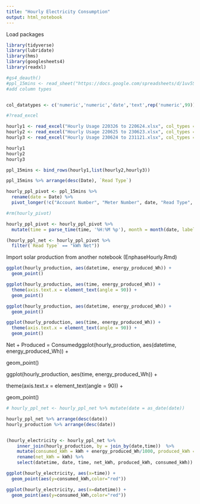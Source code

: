 ```yaml
---
title: "Hourly Electricity Consumption"
output: html_notebook
---
```


Load packages
```r
library(tidyverse)
library(lubridate)
library(hms)
library(googlesheets4)
library(readxl)
```


```r

#gs4_deauth()
#ppl_15mins <- read_sheet("https://docs.google.com/spreadsheets/d/1uv5SBYklQ-bArCnWPVG1hOvKu3fpgD1sgU8bTZ8sR5o/edit?usp=sharing")
#add column types


col_datatypes <- c('numeric','numeric','date','text',rep('numeric',99))

#?read_excel

hourly1 <- read_excel("Hourly Usage 220326 to 220624.xlsx", col_types = col_datatypes)
hourly2 <- read_excel("Hourly Usage 220625 to 230623.xlsx", col_types = col_datatypes)
hourly3 <- read_excel("Hourly Usage 230624 to 231121.xlsx", col_types = col_datatypes)

hourly1
hourly2
hourly3

ppl_15mins <- bind_rows(hourly1,list(hourly2,hourly3))

ppl_15mins %>% arrange(desc(Date), `Read Type`)


```

```r
hourly_ppl_pivot <- ppl_15mins %>% 
  rename(date = Date) %>% 
  pivot_longer(!c("Account Number", "Meter Number", date, "Read Type", Min, Max, Total), names_to = "time", values_to = "kWh") 

#rm(hourly_pivot)

hourly_ppl_pivot <- hourly_ppl_pivot %>% 
  mutate(time = parse_time(time, '%H:%M %p'), month = month(date, label=TRUE), year = year(date), yday = yday(date), wday = wday(date, label=TRUE))

(hourly_ppl_net <- hourly_ppl_pivot %>% 
  filter(`Read Type` == "kWh Net"))
```

Import solar production from another notebook (EnphaseHourly.Rmd)

```r
ggplot(hourly_production, aes(datetime, energy_produced_Wh)) +
  geom_point()

ggplot(hourly_production, aes(time, energy_produced_Wh)) +
  theme(axis.text.x = element_text(angle = 90)) +
  geom_point()
```

```r
ggplot(hourly_production, aes(datetime, energy_produced_Wh)) +
  geom_point()

ggplot(hourly_production, aes(time, energy_produced_Wh)) +
  theme(axis.text.x = element_text(angle = 90)) +
  geom_point()
```

Net + Produced = Consumedggplot(hourly_production, aes(datetime, energy_produced_Wh)) +

  geom_point()

ggplot(hourly_production, aes(time, energy_produced_Wh)) +

  theme(axis.text.x = element_text(angle = 90)) +

  geom_point()
```r

# hourly_ppl_net <- hourly_ppl_net %>% mutate(date = as_date(date))

hourly_ppl_net %>% arrange(desc(date))
hourly_production %>% arrange(desc(date))


(hourly_electricity <- hourly_ppl_net %>% 
    inner_join(hourly_production, by = join_by(date,time))  %>% 
    mutate(consumed_kWh = kWh + energy_produced_Wh/1000, produced_kWh = energy_produced_Wh/1000)  %>% 
    rename(net_kWh = kWh) %>% 
    select(datetime, date, time, net_kWh, produced_kWh, consumed_kWh))

```

```r
ggplot(hourly_electricity, aes(x=time)) +
  geom_point(aes(y=consumed_kWh,color="red")) 

ggplot(hourly_electricity, aes(x=datetime)) +
  geom_point(aes(y=consumed_kWh,color="red")) 
```





